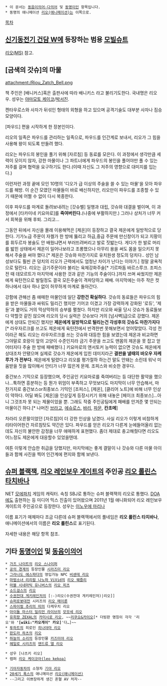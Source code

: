  * 이 문서는 [[동음이의어·다의어]] 및 [[동명이인]] 항목입니다.
 * 동명의 애니메이션 [[리오(애니메이션)]]는 이쪽으로.

[[목차]]
== [[신기동전기 건담 W]]에 등장하는 범용 [[모빌슈트]] ==
[[리오(MS)]] 참고.

== [금색의 갓슈]의 마물 ==
{{{+1 リオウ / Riou }}}

attachment:/Riou_Zatch_Bell.png

책 주인은 [배니커스]혹은 출판사에 따라 배니키스 라고 불리기도한다. 
국내명은 리오우. 성우는 [[야마모토 케이코]]/[[박서진]].

켄타우로스와 사자가 뒤섞인 형태의 외형을 하고 있으며 공격기술도 대부분 사자나 짐승모양이다.

[파우드] 편을 시작하게 한 장본인이다.

리오의 일족은 파우드를 관리하는 일족으로, 파우드를 인간계로 보내서, 리오가 그 힘을 사용해 왕이 되도록 만들려 했다.

리오는 파우드의 봉인을 풀기 위해 [자르침] 등 동료를 모은다. 이 과정에서 생각만큼 세력이 모이지 않자, 강한 마물이나 그 파트너에게 파우드의 봉인을 풀어야만 풀 수 있는 저주를 걸며 협력을 요구하기도 한다.(이때 자신도 그 저주의 영향으로 대미지를 입는다.)

이런저런 과정 끝에 모인 10명의 '디오가 급 이상의 주술을 쓸 수 있는 마물'을 모아 파우드를 해방.
이 순간 모였던 마물들이 바로 배신하지만, 리오만이 파우드를 조종할 수 있기 때문에 어쩔 수 없이 다시 복종한다.

이후 파우드를 마계로 돌려보내려는 [갓슈벨] 일행과 대립, 갓슈와 대결을 벌이며, 이 과정에서 [타카미네 키요마로]를 '''죽여버린다.'''(나중에 부활하지만.) 그러나 상처가 너무 커서 회복을 위해 후퇴. 그리고...

그동안 뒤에서 자신을 몰래 이용해먹은 [제온]이 등장하고 결국 제온에게 일방적으로 당한다. 기가노급 주문이 자켈가 한 방에 뚫리고 하급,중급 주문에 만신창이가 되고 지팡이를 휘두르자 봉술도 안 배웠냐면서 부러뜨려버리고 발로 짓밟는다. 게다가 한 발로 머리를 밟힌 상태에서 제온이 일어나보라고 조롱했으나 아무리 용을 써도 몸을 일으키지 못해서 주술을 써야 했다.[* 제온은 갓슈와 마찬가지로 유치원생 정도의 덩치다.. 성인 남성보다도 훨씬 큰 덩치의 리오가 근력에서도 엄청난 차이가 난다는 이야기.] 정말 굴욕적으로 털린다. 리오는 금기주문이라 불리는 육체강화주술[* 기르파돔 바르스루크. 조피스전 때 데모르트가 마지막에 사용한 것과 같은 기능의 주술이다.]까지 쓰며 싸웠지만 제온에게 육탄전으로 발릴정도 결국 모든주술이 격파당하고 패배.
마지막에는 아주 작은 컷 하나에서 대사 하나 없이 허무하게 마계로 돌아간다.

강함에 관해선 좀 애매한 마물인데 일단 '''강한건 확실하다'''. 갓슈의 동료들은 파우드의 힘을 받은 마물들과 싸워도 밀리긴 했지만 기어코 이겼고 가장 강력하게 강화된 '로듀', '제듄'과 붙어도 거의 막상막하의 승부를 펼쳤다. 하지만 리오와 싸울 당시 갓슈가 동료들보다 약할것 같진 않으며 리오의 당시 실력은 갓슈보다 거의 [넘사벽]급으로 강했다. 제온에게 상대도 안되긴 했지만 ''' 제온에게 일방적으로 털리는건 각성후의 갓슈도 마찬가지다'''[* 라우자르크를 쓰고도 제온에게 육탄전에서 반격한번 못해보면서 얻어맞았다. 각성 전이라곤 해도 리오는 라우자르크를 쓰는 갓슈와 대등한 힘을 보였는데 제온과 비교하면 그야말로 호랑이 앞의 고양이 수준인지라 금기 주문을 쓰고도 맨몸의 제온을 못 잡고 얻어터지다 주술 한 방에 패배했다.] 키요마로의 앤서토커 능력이 없으면 갓슈도 제온에게 상대조차 안됐으며 실제로 갓슈가 제온에게 입힌 데미지라곤 '''결판을 낼때의 바오우 자케루가 가 전부다'''. 제온에게 털렸다고 리오를 평가절하 하는건 말도 안돼는 소린데 워낙 미움받을 짓을 많이해서 안티가 너무 많은게 문제. 조피스와 비슷한 경우다.

중간보스 기믹으로 등장했으며, 주인공인 키요마로를 죽여버리는 등 대단한 활약을 했으나...툭하면 흥분하는 등 뭔가 위엄이 부족하고 무엇보다도 마지막이 너무 안습해서, 마찬가지로 중간보스or최종보스 기믹인 [조피스], [제온], [클리어 노트]에 비해 너무 인상이 약하다. 어딜 봐도 [제온]을 인상깊게 등장시키기 위해 내놓은 [페이크 최종보스]...아니 그것조차 못 되는 제물이었을 뿐. 그래도 작중 주인공팀에게 패배를 안겨준 몇 안되는 마물이긴 하다.[* 나머진 [[브라고]], [[에슈로스]], [[바리]], [[파문]], '''칸초메''']

차라리 오른팔이었던 [자르침]이 더 강한 인상을 남겼다. 사실 리오가 이렇게 비참하게 리타이어한건 자르침탓도 약간은 있다. 파우드를 얻은 리오가 다른게 눈에들어올리 없는데도 자신의 불안한 감정을 너무 애매하게 표현했다. 좀더 제대로 충고해줬다면 리오도 어느정도 제온에게 대응할수 있었을텐데.

여튼 이렇게 안습한 취급을 당했지만, 마지막에는 좋게 결말이 나 갓슈와 다른 마물 아이들과 함께 사진을 찍어 인간계에 편지와 함께 보낸다.

== [[슈퍼 블랙잭]], [[리오 레인보우 게이트]]의 주인공 [[리오 롤린스 타치바나]] ==
NET [[모에파치]] 게임의 캐릭터. 속칭 SBJ로 통하는 슈퍼 블랙잭의 리오로 통했다. [[DOA]]에도 출현하는 등 미디어 믹스 진출이 있어왔으며 2011년 1월 애니화되어 리오 레인보우 게이트의 주인공으로 등장한다. 성우는 [[이노우에 마리나]]

이름 표기가 매체마다 조금 다른데 슈퍼 블랙잭에서의 풀네임은 '''리오 롤린스 타치바나''', 애니메이션에서의 이름은 '''리오 롤린스'''로 표기된다.

자세한 내용은 해당 항목 참조.

== 기타 [[동명이인]] 및 [[동음이의어]] ==
 * [[가즈 나이트]]의 [[리오 스나이퍼]]
 * [[공의 경계]]의 등장인물 [[시라즈미 리오]]
 * [[그라나도 에스파다]]의 영입가능 NPC [[비센테 리오]]
 * [[마법소녀 리리컬 나노하 ViVid]]의 [[리오 웨즐리]]
 * [[마블 시네마틱 유니버스]]의 [[리오 피츠]]
 * [[소드걸스]]의 [[리오(소드걸스)|리오]]
 * [[수권전대 게키레인저]]의 [:-)리오(수권전대 게키레인저)|리오]]
 * [[슈퍼로봇대전]] 시리즈의 [[리오 메이론]]
 * [[스파이럴 추리의 띠]]의 다케우치 리오
 * [[아이돌 마스터 밀리언 라이브]]의 [[모모세 리오]]
 * [[유희왕 ZEXAL]]의 [[카미시로 리오]], ~~[[리쿠오&카이오]][* 더빙판 명칭이 각각 '리오'와 ''''[wiki:"카오게이" 카오]''''다…]~~
 * [[투하트]]의 히로인 [[히나야마 리오]]
 * [[판도라 하츠]]의 [[리오(판도라 하츠)|리오]]
 * [[하늘의 소리]]의 등장인물 [[카즈미야 리오]]
 * [[헤일로 시리즈]]의 [[앤드류 델 리오]]

 * 성우 [나츠키 리오]
 * 랩퍼 [[리오 케이코아(랩퍼)|리오 케이코아(leo kekoa)]]

 * [[기아자동차]]의 소형차 [[기아 리오]]
 * [[20세기 폭스]]의 애니메이션 [[리오(애니메이션)]]
 * --그리고 이쁘장하게 생긴 혼혈 AV 처자--
